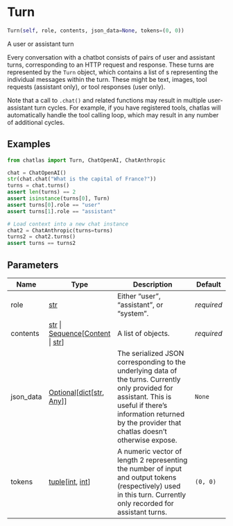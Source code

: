 # Turn { #chatlas.Turn }

```python
Turn(self, role, contents, json_data=None, tokens=(0, 0))
```

A user or assistant turn

Every conversation with a chatbot consists of pairs of user and assistant
turns, corresponding to an HTTP request and response. These turns are
represented by the `Turn` object, which contains a list of
[](`~chatlas.types.Content`)s representing the individual messages within the
turn. These might be text, images, tool requests (assistant only), or tool
responses (user only).

Note that a call to `.chat()` and related functions may result in multiple
user-assistant turn cycles. For example, if you have registered tools, chatlas
will automatically handle the tool calling loop, which may result in any
number of additional cycles.

## Examples {.doc-section .doc-section-examples}

```python
from chatlas import Turn, ChatOpenAI, ChatAnthropic

chat = ChatOpenAI()
str(chat.chat("What is the capital of France?"))
turns = chat.turns()
assert len(turns) == 2
assert isinstance(turns[0], Turn)
assert turns[0].role == "user"
assert turns[1].role == "assistant"

# Load context into a new chat instance
chat2 = ChatAnthropic(turns=turns)
turns2 = chat2.turns()
assert turns == turns2
```

## Parameters {.doc-section .doc-section-parameters}

| Name      | Type                                                                                                   | Description                                                                                                                                                                                                         | Default    |
|-----------|--------------------------------------------------------------------------------------------------------|---------------------------------------------------------------------------------------------------------------------------------------------------------------------------------------------------------------------|------------|
| role      | [str](`str`)                                                                                           | Either "user", "assistant", or "system".                                                                                                                                                                            | _required_ |
| contents  | [str](`str`) \| [Sequence](`typing.Sequence`)\[[Content](`chatlas._content.Content`) \| [str](`str`)\] | A list of [](`~chatlas.types.Content`) objects.                                                                                                                                                                     | _required_ |
| json_data | [Optional](`typing.Optional`)\[[dict](`dict`)\[[str](`str`), [Any](`typing.Any`)\]\]                   | The serialized JSON corresponding to the underlying data of the turns. Currently only provided for assistant. This is useful if there's information returned by the provider that chatlas doesn't otherwise expose. | `None`     |
| tokens    | [tuple](`tuple`)\[[int](`int`), [int](`int`)\]                                                         | A numeric vector of length 2 representing the number of input and output tokens (respectively) used in this turn. Currently only recorded for assistant turns.                                                      | `(0, 0)`   |